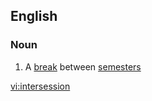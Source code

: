 ==English==

===Noun===
{{wikipedia}}
{{en-noun}}

#{{US}} A [[break]] between [[semester]]s

[[vi:intersession]]